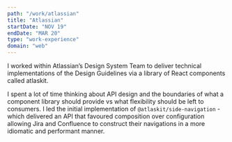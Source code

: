 ```yaml
---
path: "/work/atlassian"
title: "Atlassian"
startDate: "NOV 19"
endDate: "MAR 20"
type: "work-experience"
domain: "web"
---
```


I worked within Atlassian’s Design System Team to deliver technical
implementations of the Design Guidelines via a library of React components
called atlaskit.

I spent a lot of time thinking about API design and the boundaries of what a
component library should provide vs what flexibility should be left to
consumers. I led the initial implementation of `@atlaskit/side-navigation` -
which delivered an API that favoured composition over configuration allowing
Jira and Confluence to construct their navigations in a more idiomatic and
performant manner.
